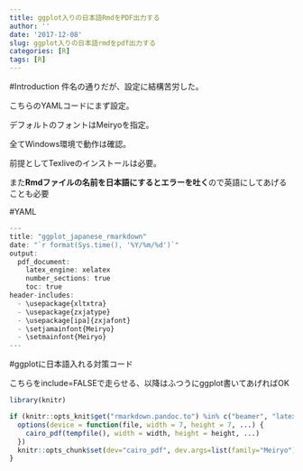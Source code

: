 ```yaml
---
title: ggplot入りの日本語RmdをPDF出力する
author: ''
date: '2017-12-08'
slug: ggplot入りの日本語rmdをpdf出力する
categories: [R]
tags: [R]
---
```


#Introduction
件名の通りだが、設定に結構苦労した。

こちらのYAMLコードにまず設定。

デフォルトのフォントはMeiryoを指定。

全てWindows環境で動作は確認。

前提としてTexliveのインストールは必要。

また**Rmdファイルの名前を日本語にするとエラーを吐く**ので英語にしてあげることも必要

#YAML

```r

---
title: "ggplot_japanese_rmarkdown"
date: "`r format(Sys.time(), '%Y/%m/%d')`"
output:
  pdf_document:
    latex_engine: xelatex
    number_sections: true
    toc: true
header-includes: 
  - \usepackage{xltxtra} 
  - \usepackage{zxjatype} 
  - \usepackage[ipa]{zxjafont} 
  - \setjamainfont{Meiryo}  
  - \setmainfont{Meiryo} 
---

```

#ggplotに日本語入れる対策コード

こちらをinclude=FALSEで走らせる、以降はふつうにggplot書いてあげればOK

```r

library(knitr)

if (knitr::opts_knit$get("rmarkdown.pandoc.to") %in% c("beamer", "latex")) {
  options(device = function(file, width = 7, height = 7, ...) {
    cairo_pdf(tempfile(), width = width, height = height, ...)
  })
  knitr::opts_chunk$set(dev="cairo_pdf", dev.args=list(family="Meiryo"))
}

```